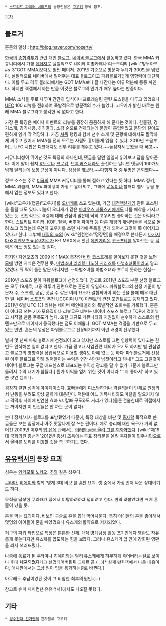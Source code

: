  * [[스트리트 파이터 시리즈]]의 등장인물은 [[고우키]] 항목 참조.

[[목차]]

== 블로거 ==
혼돈의 일상 : [[http://blog.naver.com/noperty/]]

[[한국]]의 [[종합격투기]] 관련 개인 [[블로그]]. [[네이버 블로그]]에서 활동하고 있다. 한국 MMA 커뮤니티에서 가장 [[메이저]]로 실질적으로 네이버 이종카페나 티스토리의 [wiki:"명부마도#s-3"GOT MMA]보다도 훨씬 메이저. 2011년 기준으로 방문자 누계가 300만을 넘었다. 실질적으로 네이버에서 밀어주는 대표 블로그이고 파워블로거답게 영향력이 대단하다. 이를 두고 격투 갤러리에서는 GOT MMA보다 잘 나간다는 이유 덕분에 종종 까인다. 하지만 격갤에서 까는 만큼 이것은 블로그의 인기가 매우 높다는 반증이다.

MMA 소식을 주로 다루며 간간히 입식이나 프로레슬링 관련 포스팅을 다루고 있었으나 [[UFC]] 100 리뷰를 전후하여 폭발적으로 방문객의 수가 늘었다. 고우키가 밝힌 바로는 원래 MMA 블로그라고 생각한 적 없다고 한다.

가장 큰 특징은 메이저 이벤트의 리뷰를 굉장히 꼼꼼하게 해 준다는 것이다. 한줄평, 경기소개, 경기내용, 경기결과, 소감 순으로 전개되는데 문장이 흡입력있고 문단의 길이도 편하게 읽기 딱 적당하다. 가끔 [[셔독]] 랭킹과 함께 선수 소개 및 근황에 대해서도 짤막하게 써주고 있어서 MMA를 전혀 모르는 사람도 흥미롭게 읽을 수 있다. 2010년 즈음부터는 UFC 시합은 다크매치도 전부 리뷰를 해주고 있다.~~늦잠자서 못봤을 때 빼고~~

커뮤니티성이 뛰어난 것도 특징의 하나인데, 댓글을 달면 일일히 읽어보고 답을 달아준다. 이게 말이 쉽지 [[효도르]]나 [[크로캅]], [[브록 레스너]]라도 출전하는 날이면 댓글이 100개도 넘게 달리는데 보통 근성이 아니다. 상상을 해보라.~~다행히 저 중 두명은 은퇴했다~~

정보 소스는 주로 [[미국]]의 MMA 커뮤니티를 통해 접하고 있다는 듯 하다. MMA 정키, MMA 위클리, MMA 파이팅이 가장 도움이 되고, 그밖에 [[셔독]]이나 블러디 엘보 등을 통해서 얻는 정보도 있다고 한다.

[wiki:"고우키(캡콤)"고우키]를 [[오너캐]]로 쓰고 있는데, 가끔 [[대전액션게임]] 관련 포스팅을 올릴 때도 있다. 더불어 오너캐가 같은 [[마리우스 자롬스키]]에게도 나름 애착을 가지고 있는 듯. 전반적으로 격겜에 대해 관심이 많은데 딱히 고우키만 좋아하는 것은 아니라고 한다. [[스트리트 파이터]], [[KOF]], [[철권]], [[버추어 파이터]] 등 다른 게임의 캐릭터들을 닉으로 돌려 쓰고 있었는데 우연히 고우키를 쓰던 시기에 주목을 받게 되어서 그것이 쭉 이어지고 있다고 한다. 그밖에 [[내일의 죠]]의 [wiki:"완전연소"명장면]을 배경으로 쓴다든지 [[나가시마☆지엔오츠☆유이치로]]가 K-1 MAX에서 했던 [[에반게리온]] [[코스프레]]를 알아보는 등 [[덕력]]은 어느 정도 있는 것 같다.

하지만 지엔오츠의 2009 K-1 MAX 복장인 [[비타]] 코스프레를 알아보지 못한 것을 보면 [[모에]] 방면 지식은 전무한 듯. [[마법소녀 리리컬 나노하 시리즈]]를 [[마법소녀물]]이라고 알고 있었다. 뭐 딱히 틀린 말은 아니지만. --마법소녀를 마법소녀라 부르지 못하는 현실--

2010년 스포츠 분야 파워블로그에 선정되었다. 참고로 2011년 스포츠 부문 선정 블로그는 모두 19개로, 그중 격투기 관련으로는 혼돈이 유일하다. 파워블로그의 선정 기준이 방문자 수, 스크랩, 공감, 댓글 수 같은 여러 요소가 결합되어야 하는 것을 볼때 매우 대단한 일. 네이버 스포츠의 추천 UCC이며 UFC 이벤트의 관전 포인트로도 등재되고 있다. 2011년 6월 UFC 131 리뷰는 네이버 메인에 올라와 폭발적인 조회수를 기록했다. 혼돈이 이따금 쓰는 기사 모음집이나 리뷰글은 대부분 네이버 스포츠 블로그 TOP에 걸어넣고 시작할 만큼 주목도가 높다. 또한 대규모 커뮤니티의 지원없이 순수하게 스스로의 컨텐츠만으로 메이저에 등극했다는 점도 이채롭다. GOT MMA는 격갤을 기반으로 두고 있는 반면, 혼돈의 일상은 파워블로그로 선정되기까지 이런 배경이 전무했다.

벌써 몇 년째 파워 블로거에 선정되어 오고 있지만 스스로를 그런 영향력이 있다고는 한 번도 인식해본 일이 없다고 한다. 가끔 광고나 사업관련 제의가 오기도 하지만 별 관심없고 블로그의 영향력을 상업적으로 이용할 생각도 아예 없는 듯 하다. 파워블로거에 선정된 이후 블로그로 인해 벌어들이는 수익은 연간 4만원 남짓이라고 하니[* 그도 그럴것이 네이버 블로그는 구글 애드센스로 대표되는 수익성 광고를 달 수 없기 때문에 블로그만 돌려서 수익 내기가 힘들다.] 뭔가 이익을 얻기 위한 것이 아니라 '그저 좋아서' 하고 있는 것인 셈이다.

굉장히 쿨한 성격에 마이페이스다. 효빠들에게 디스당하거나 격갤러들이 단체로 원정와서 난동을 부려도 항상 쿨하게 대응한다. 덕분에 어느 커뮤니티와도 마찰을 일으키지 않고 격덕후 사이에 만연한 효빠 vs 캅빠 구도와도 거리가 있다(물론 전술한대로 격갤에서는 까이지만 이 인간들은 안 까는 곳이 없다).

본디 정치/시사 블로그를 표방했었기 때문에, 특정 대상을 비판 및 [[풍자]]할 목적으로 쓴 글들은 보는 입장에서 아주 맛깔나게 잘 쓰는 편이다. 예로 승리에 대한 욕구가 거의 없어진 2009년 이후의 [[밥 샙]]에 관해서는 [http://blog.naver.com/noperty/130138205622 이러한 글을 올려 그를 희화화했다]. [wiki:"제19대 국회의원 총선거"2012년 총선] 즈음에는 [http://blog.naver.com/noperty/130135832195 투표 장려문]을 올려 독자들이 민주시민으로서 올바른 도리를 이행할 것을 촉구하기도 했다.

== [[유유백서]]의 등장 요괴 ==
성우는 [[와카모토 노리오]]. [[추]]와 같은 성우다.

[[쿠라마]], [[히에이]]와 함께 '영계 3대 비보'를 훔친 요괴. 셋 중에서 가장 먼저 싸운 상대이기도 하다.

목적을 달성한 쿠라마가 팀에서 이탈하려하자 덤비려고 한다. 만약 맞붙었다면 크게 혼쭐이 났을 듯.

혼을 먹는 요괴이다. 비보인 구슬로 혼을 뽑아 먹어치운다. 특히 아이들의 혼을 좋아해서 몇명의 아이들이 혼을 빼았겼으나 유스케의 활약으로 저지되었다.

거구의 파워 타입으로 특징은 튼튼한 신체. 아직 영계탐정 활동 초기인데다 영환도 자유롭게 못쓴다지만 유스케를 압도하는 힘을 보였다. 그러나 유스케가 입 안에 강화된 영환을 쏴서 쓰러뜨렸다.

나중에 동료가 된 쿠라마나 히에이와는 달리 유스케에게 허무하게 죽어버라는걸로 보이나 후에 '''체포되었다'''라고 설명되어버린뒤 그대로 끝.(…)[* 실제 만화책에서 나온 내용이다, 애니판에서는 그냥 빔이 입을 통과하는걸로 바뀐다.]

아무래도 추남이었던 것이 그 비참한 최후의 원인.(…)

참고로 슈퍼 패미컴판 유유백서1에서도 나오질 못했다.

== 기타 ==
 * [[성수전대 긴가맨]]의 긴가블루 고우키
